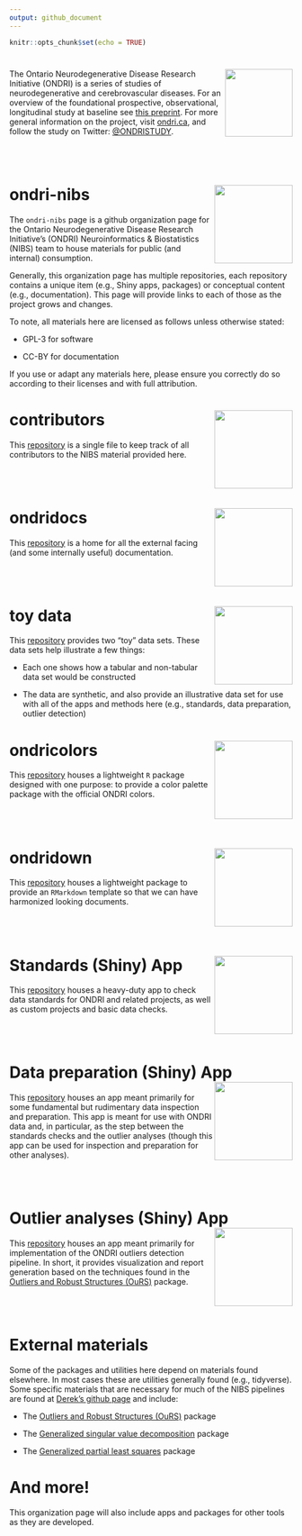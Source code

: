 ```yaml
---
output: github_document
---
```


```r
knitr::opts_chunk$set(echo = TRUE)
```

# <img src='etc/ONDRIlogo.png' align="right" height="120"/>

The Ontario Neurodegenerative Disease Research Initiative (ONDRI) is a series of studies of neurodegenerative and cerebrovascular diseases. For an overview of the foundational prospective, observational, longitudinal study at baseline see [this preprint](https://www.medrxiv.org/content/10.1101/2020.07.30.20165456v1.full). For more general information on the project, visit [ondri.ca](https://ondri.ca/), and follow the study on Twitter: [\@ONDRISTUDY](https://twitter.com/ONDRISTUDY/).

<br><br>

# ondri-nibs <img src='etc/ondrinibs_hex.png' align="right" height="139"/>

The `ondri-nibs` page is a github organization page for the Ontario Neurodegenerative Disease Research Initiative's (ONDRI) Neuroinformatics & Biostatistics (NIBS) team to house materials for public (and internal) consumption.

Generally, this organization page has multiple repositories, each repository contains a unique item (e.g., Shiny apps, packages) or conceptual content (e.g., documentation). This page will provide links to each of those as the project grows and changes.

To note, all materials here are licensed as follows unless otherwise stated:

* GPL-3 for software

* CC-BY for documentation

If you use or adapt any materials here, please ensure you correctly do so according to their licenses and with full attribution. 


# contributors <img src='etc/contributors_hex.png' align="right" height="139"/>

This [repository](https://github.com/ondri-nibs/contributors) is a single file to keep track of all contributors to the NIBS material provided here. 

<br><br>

# ondridocs <img src='etc/ondridocs.png' align="right" height="139"/>

This [repository](https://github.com/ondri-nibs/documentation) is a home for all the external facing (and some internally useful) documentation.


<br><br>

# toy data <img src='etc/toy_data_hex.png' align="right" height="139"/>

This [repository](https://github.com/ondri-nibs/toy_data) provides two "toy" data sets. These data sets help illustrate a few things:

* Each one shows how a tabular and non-tabular data set would be constructed

* The data are synthetic, and also provide an illustrative data set for use with all of the apps and methods here (e.g., standards, data preparation, outlier detection)


# ondricolors <img src='etc/ondricolors.png' align="right" height="139"/>

This [repository](https://github.com/ondri-nibs/ondricolors) houses a lightweight `R` package designed with one purpose: to provide a color palette package with the official ONDRI colors.

<br><br>

# ondridown <img src='etc/ondridown_hex.png' align="right" height="139"/>

This [repository](https://github.com/ondri-nibs/ondridown) houses a lightweight package to provide an `RMarkdown` template so that we can have harmonized looking documents.

<br><br>

# Standards (Shiny) App <img src='etc/standards_app_hex.png' align="right" height="139"/>


This [repository](https://github.com/ondri-nibs/standards_app) houses a heavy-duty app to check data standards for ONDRI and related projects, as well as custom projects and basic data checks.

<br><br>

# Data preparation (Shiny) App <img src='etc/dataprep_app_logo.png' align="right" height="139"/>


This [repository](https://github.com/ondri-nibs/dataprep_app) houses an app meant primarily for some fundamental but rudimentary data inspection and preparation. This app is meant for use with ONDRI data and, in particular, as the step between the standards checks and the outlier analyses (though this app can be used for inspection and preparation for other analyses).

<br><br>

# Outlier analyses (Shiny) App <img src='etc/outliers_app_logo.png' align="right" height="139"/>


This [repository](https://github.com/ondri-nibs/outliers_app) houses an app meant primarily for implementation of the ONDRI outliers detection pipeline. In short, it provides visualization and report generation based on the techniques found in the [Outliers and Robust Structures (OuRS)](https://github.com/derekbeaton/OuRS) package.

<br><br>


# External materials


Some of the packages and utilities here depend on materials found elsewhere. In most cases these are utilities generally found (e.g., tidyverse). Some specific materials that are necessary for much of the NIBS pipelines are found at [Derek's github page](https://github.com/derekbeaton/) and include:

* The [Outliers and Robust Structures (OuRS)](https://github.com/derekbeaton/OuRS) package

* The [Generalized singular value decomposition](https://github.com/derekbeaton/GSVD) package

* The [Generalized partial least squares](https://github.com/derekbeaton/GPLS) package



# And more!

This organization page will also include apps and packages for other tools as they are developed.